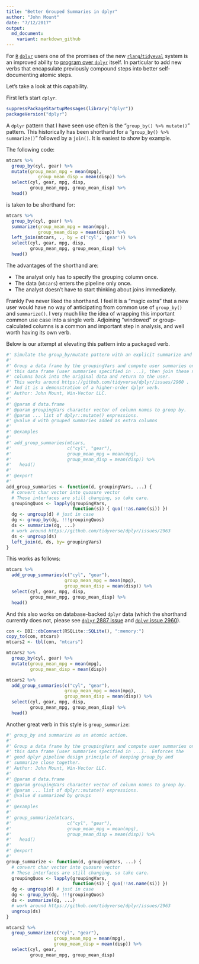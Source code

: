 ```yaml
---
title: "Better Grouped Summaries in dplyr"
author: "John Mount"
date: "7/12/2017"
output:
  md_document:
    variant: markdown_github
---
```


For [`R`](https://cran.r-project.org) [`dplyr`](https://CRAN.R-project.org/package=dplyr) users one of the promises of the new [`rlang`/`tidyeval`](https://CRAN.R-project.org/package=rlang) system is an improved ability to [program over `dplyr`](http://dplyr.tidyverse.org/articles/programming.html) itself. In particular to add new verbs that encapsulate previously compound steps into better self-documenting atomic steps.

Let's take a look at this capability.

First let's start `dplyr`.

```r
suppressPackageStartupMessages(library("dplyr"))
packageVersion("dplyr")
```

A `dplyr` pattern that I have seen use often is the "`group_by() %>% mutate()`" pattern.  This historically has been shorthand for a "`group_by() %>% summarize()`" followed by a `join()`.  It is easiest to show by example.

The following code:

```r
mtcars %>% 
  group_by(cyl, gear) %>%
  mutate(group_mean_mpg = mean(mpg), 
            group_mean_disp = mean(disp)) %>% 
  select(cyl, gear, mpg, disp, 
         group_mean_mpg, group_mean_disp) %>%
  head()
```

is taken to be shorthand for:

```r
mtcars %>% 
  group_by(cyl, gear) %>%
  summarize(group_mean_mpg = mean(mpg), 
            group_mean_disp = mean(disp)) %>% 
  left_join(mtcars, ., by = c('cyl', 'gear')) %>%
  select(cyl, gear, mpg, disp, 
         group_mean_mpg, group_mean_disp) %>%
  head()
```

The advantages of the shorthand are:

 * The analyst only has to specify the grouping column once.
 * The data (`mtcars`) enters the pipeline only once.
 * The analyst doesn't have to start thinking about joins immediately.
 
Frankly I've never liked the shorthand. I feel it is a "magic extra" that a new 
user would have no way of anticipating from common use of `group_by()` and `summarize()`.
I very much like the idea of wrapping this important common use case into a single
verb.  Adjoining "windowed" or group-calculated columns is a common and important
step in analysis, and well worth having its own verb.

Below is our attempt at elevating this pattern into a packaged verb.


```r
#' Simulate the group_by/mutate pattern with an explicit summarize and join.
#' 
#' Group a data frame by the groupingVars and compute user summaries on 
#' this data frame (user summaries specified in ...), then join these new
#' columns back into the original data and return to the user.
#' This works around https://github.com/tidyverse/dplyr/issues/2960 .
#' And it is a demonstration of a higher-order dplyr verb.
#' Author: John Mount, Win-Vector LLC.
#' 
#' @param d data.frame
#' @param groupingVars character vector of column names to group by.
#' @param ... list of dplyr::mutate() expressions.
#' @value d with grouped summaries added as extra columns
#' 
#' @examples
#' 
#' add_group_summaries(mtcars, 
#'                     c("cyl", "gear"), 
#'                     group_mean_mpg = mean(mpg), 
#'                     group_mean_disp = mean(disp)) %>%
#'   head()
#' 
#' @export
#' 
add_group_summaries <- function(d, groupingVars, ...) {
  # convert char vector into quosure vector
  # These interfaces are still changing, so take care.
  groupingQuos <- lapply(groupingVars, 
                         function(si) { quo(!!as.name(si)) })
  dg <- ungroup(d) # just in case
  dg <- group_by(dg, !!!groupingQuos)
  ds <- summarize(dg, ...)
  # work around https://github.com/tidyverse/dplyr/issues/2963
  ds <- ungroup(ds)
  left_join(d, ds, by= groupingVars)
}
```

This works as follows:

```r
mtcars %>% 
  add_group_summaries(c("cyl", "gear"), 
                      group_mean_mpg = mean(mpg), 
                      group_mean_disp = mean(disp)) %>%
  select(cyl, gear, mpg, disp, 
         group_mean_mpg, group_mean_disp) %>%
  head()
```

And this also works on database-backed `dplyr` data (which the shorthand currently does not, please see [`dplyr` 2887 issue](https://github.com/tidyverse/dplyr/issues/2887) and [`dplyr` issue 2960](https://github.com/tidyverse/dplyr/issues/2960)).

```r
con <- DBI::dbConnect(RSQLite::SQLite(), ":memory:")
copy_to(con, mtcars)
mtcars2 <- tbl(con, "mtcars")

mtcars2 %>% 
  group_by(cyl, gear) %>%
  mutate(group_mean_mpg = mean(mpg), 
         group_mean_disp = mean(disp))
```

```r
mtcars2 %>% 
  add_group_summaries(c("cyl", "gear"), 
                      group_mean_mpg = mean(mpg), 
                      group_mean_disp = mean(disp)) %>%
  select(cyl, gear, mpg, disp, 
         group_mean_mpg, group_mean_disp) %>%
  head()
```

Another great verb in this style is `group_summarize`:

```r
#' group_by and summarize as an atomic action.
#' 
#' Group a data frame by the groupingVars and compute user summaries on 
#' this data frame (user summaries specified in ...).  Enforces the 
#' good dplyr pipeline design principle of keeping group_by and
#' summarize close together.
#' Author: John Mount, Win-Vector LLC.
#' 
#' @param d data.frame
#' @param groupingVars character vector of column names to group by.
#' @param ... list of dplyr::mutate() expressions.
#' @value d summarized by groups
#' 
#' @examples
#' 
#' group_summarize(mtcars, 
#'                     c("cyl", "gear"), 
#'                     group_mean_mpg = mean(mpg), 
#'                     group_mean_disp = mean(disp)) %>%
#'   head()
#' 
#' @export
#' 
group_summarize <- function(d, groupingVars, ...) {
  # convert char vector into quosure vector
  # These interfaces are still changing, so take care.
  groupingQuos <- lapply(groupingVars, 
                         function(si) { quo(!!as.name(si)) })
  dg <- ungroup(d) # just in case
  dg <- group_by(dg, !!!groupingQuos)
  ds <- summarize(dg, ...)
  # work around https://github.com/tidyverse/dplyr/issues/2963
  ungroup(ds)
}
```

```r
mtcars2 %>% 
  group_summarize(c("cyl", "gear"), 
                  group_mean_mpg = mean(mpg), 
                  group_mean_disp = mean(disp)) %>%
  select(cyl, gear,
         group_mean_mpg, group_mean_disp)
```


